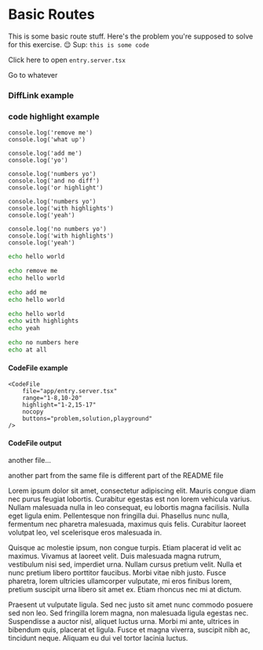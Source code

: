 # Basic Routes

<EpicVideo url="https://www.epicweb.dev/workshops/full-stack-foundations/routing/routing-in-remix" />

This is some basic route stuff. Here's the problem you're supposed to solve for
this exercise. 😌 Sup: `this is some code`

<InlineFile file="app/entry.server.tsx">
	Click here to open
	<code>entry.server.tsx</code>
</InlineFile>

<LinkToApp to="/whatever">Go to whatever</LinkToApp>

### DiffLink example

<DiffLink app1={0} app2={4} />

<DiffLink app1="01/01.problem" app2="01/01.solution" preview />

### code highlight example

```tsx remove=1
console.log('remove me')
console.log('what up')
```

```tsx add=1 nonumber
console.log('add me')
console.log('yo')
```

```tsx
console.log('numbers yo')
console.log('and no diff')
console.log('or highlight')
```

```tsx lines=1
console.log('numbers yo')
console.log('with highlights')
console.log('yeah')
```

```tsx nonumber lines=1
console.log('no numbers yo')
console.log('with highlights')
console.log('yeah')
```

```sh
echo hello world
```

```sh remove=1
echo remove me
echo hello world
```

```sh add=1 nonumber
echo add me
echo hello world
```

```sh lines=1
echo hello world
echo with highlights
echo yeah
```

```sh nonumber
echo no numbers here
echo at all
```

#### CodeFile example

```tsx nonumber
<CodeFile
	file="app/entry.server.tsx"
	range="1-8,10-20"
	highlight="1-2,15-17"
	nocopy
	buttons="problem,solution,playground"
/>
```

#### CodeFile output

<CodeFile
	file="app/entry.server.tsx"
	range="1-8,10-20"
	highlight="1-2,15-17"
	nocopy
	buttons="problem,solution,playground"
/>

another file...

<CodeFile file="app/entry.client.tsx" range="1-5" highlight="4" />

another part from the same file is different part of the README file

<CodeFile file="app/entry.server.tsx" range="30-40" />

Lorem ipsum dolor sit amet, consectetur adipiscing elit. Mauris congue diam nec
purus feugiat lobortis. Curabitur egestas est non lorem vehicula varius. Nullam
malesuada nulla in leo consequat, eu lobortis magna facilisis. Nulla eget ligula
enim. Pellentesque non fringilla dui. Phasellus nunc nulla, fermentum nec
pharetra malesuada, maximus quis felis. Curabitur laoreet volutpat leo, vel
scelerisque eros malesuada in.

Quisque ac molestie ipsum, non congue turpis. Etiam placerat id velit ac
maximus. Vivamus at laoreet velit. Duis malesuada magna rutrum, vestibulum nisi
sed, imperdiet urna. Nullam cursus pretium velit. Nulla et nunc pretium libero
porttitor faucibus. Morbi vitae nibh justo. Fusce pharetra, lorem ultricies
ullamcorper vulputate, mi eros finibus lorem, pretium suscipit urna libero sit
amet ex. Etiam rhoncus nec mi at dictum.

Praesent ut vulputate ligula. Sed nec justo sit amet nunc commodo posuere sed
non leo. Sed fringilla lorem magna, non malesuada ligula egestas nec.
Suspendisse a auctor nisl, aliquet luctus urna. Morbi mi ante, ultrices in
bibendum quis, placerat et ligula. Fusce et magna viverra, suscipit nibh ac,
tincidunt neque. Aliquam eu dui vel tortor lacinia luctus.
